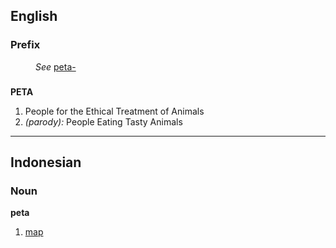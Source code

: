 {{Wikipedia}}
==English==

===Prefix===
:''See'' [[peta-]]

==={{acronym}}===
{{wikipediapar|People for the Ethical Treatment of Animals}}
'''PETA'''
# People for the Ethical Treatment of Animals
# ''(parody):'' People Eating Tasty Animals

----

==Indonesian==
===Noun===
'''peta'''

#[[map]]
